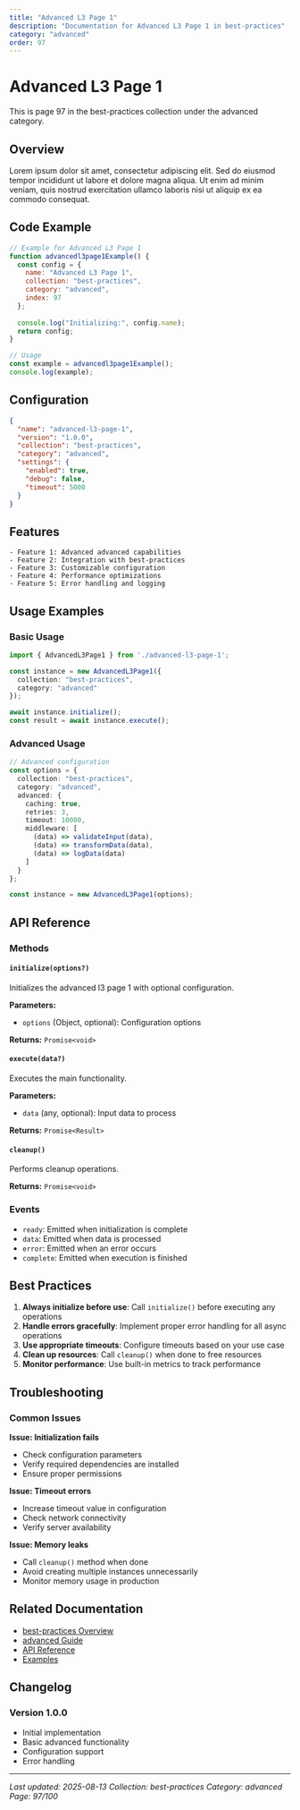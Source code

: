 ```yaml
---
title: "Advanced L3 Page 1"
description: "Documentation for Advanced L3 Page 1 in best-practices"
category: "advanced"
order: 97
---
```


# Advanced L3 Page 1

This is page 97 in the best-practices collection under the advanced category.

## Overview

Lorem ipsum dolor sit amet, consectetur adipiscing elit. Sed do eiusmod tempor incididunt ut labore et dolore magna aliqua. Ut enim ad minim veniam, quis nostrud exercitation ullamco laboris nisi ut aliquip ex ea commodo consequat.

## Code Example

```javascript
// Example for Advanced L3 Page 1
function advancedl3page1Example() {
  const config = {
    name: "Advanced L3 Page 1",
    collection: "best-practices",
    category: "advanced",
    index: 97
  };
  
  console.log("Initializing:", config.name);
  return config;
}

// Usage
const example = advancedl3page1Example();
console.log(example);
```

## Configuration

```json
{
  "name": "advanced-l3-page-1",
  "version": "1.0.0",
  "collection": "best-practices",
  "category": "advanced",
  "settings": {
    "enabled": true,
    "debug": false,
    "timeout": 5000
  }
}
```

## Features

    - Feature 1: Advanced advanced capabilities
    - Feature 2: Integration with best-practices
    - Feature 3: Customizable configuration
    - Feature 4: Performance optimizations
    - Feature 5: Error handling and logging

## Usage Examples

### Basic Usage

```typescript
import { AdvancedL3Page1 } from './advanced-l3-page-1';

const instance = new AdvancedL3Page1({
  collection: "best-practices",
  category: "advanced"
});

await instance.initialize();
const result = await instance.execute();
```

### Advanced Usage

```typescript
// Advanced configuration
const options = {
  collection: "best-practices",
  category: "advanced",
  advanced: {
    caching: true,
    retries: 3,
    timeout: 10000,
    middleware: [
      (data) => validateInput(data),
      (data) => transformData(data),
      (data) => logData(data)
    ]
  }
};

const instance = new AdvancedL3Page1(options);
```

## API Reference

### Methods

#### `initialize(options?)`

Initializes the advanced l3 page 1 with optional configuration.

**Parameters:**
- `options` (Object, optional): Configuration options

**Returns:** `Promise<void>`

#### `execute(data?)`

Executes the main functionality.

**Parameters:**
- `data` (any, optional): Input data to process

**Returns:** `Promise<Result>`

#### `cleanup()`

Performs cleanup operations.

**Returns:** `Promise<void>`

### Events

- `ready`: Emitted when initialization is complete
- `data`: Emitted when data is processed
- `error`: Emitted when an error occurs
- `complete`: Emitted when execution is finished

## Best Practices

1. **Always initialize before use**: Call `initialize()` before executing any operations
2. **Handle errors gracefully**: Implement proper error handling for all async operations
3. **Use appropriate timeouts**: Configure timeouts based on your use case
4. **Clean up resources**: Call `cleanup()` when done to free resources
5. **Monitor performance**: Use built-in metrics to track performance

## Troubleshooting

### Common Issues

**Issue: Initialization fails**
- Check configuration parameters
- Verify required dependencies are installed
- Ensure proper permissions

**Issue: Timeout errors**
- Increase timeout value in configuration
- Check network connectivity
- Verify server availability

**Issue: Memory leaks**
- Call `cleanup()` method when done
- Avoid creating multiple instances unnecessarily
- Monitor memory usage in production

## Related Documentation

- [best-practices Overview](../index)
- [advanced Guide](../advanced/index)
- [API Reference](../api/index)
- [Examples](../examples/index)

## Changelog

### Version 1.0.0
- Initial implementation
- Basic advanced functionality
- Configuration support
- Error handling

---

*Last updated: 2025-08-13*
*Collection: best-practices*
*Category: advanced*
*Page: 97/100*
